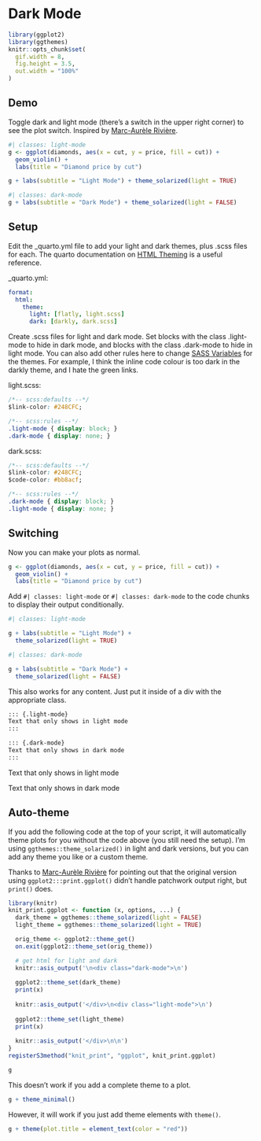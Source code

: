 # Dark Mode

```r
library(ggplot2)
library(ggthemes)
knitr::opts_chunk$set(
  gif.width = 8,
  fig.height = 3.5,
  out.width = "100%"
)
```

## Demo

Toggle dark and light mode (there's a switch in the upper right corner) to see the plot switch. Inspired by [Marc-Aurèle Rivière](https://twitter.com/mariviere1/status/1521534422826237955).


```r
#| classes: light-mode
g <- ggplot(diamonds, aes(x = cut, y = price, fill = cut)) +
  geom_violin() +
  labs(title = "Diamond price by cut")

g + labs(subtitle = "Light Mode") + theme_solarized(light = TRUE)
```

```r
#| classes: dark-mode
g + labs(subtitle = "Dark Mode") + theme_solarized(light = FALSE)
```


## Setup

Edit the _quarto.yml file to add your light and dark themes, plus .scss files for each. The quarto documentation on [HTML Theming](https://quarto.org/docs/output-formats/html-themes.html) is a useful reference.

_quarto.yml:

```yml
format:
  html:
    theme:
      light: [flatly, light.scss]
      dark: [darkly, dark.scss]
```

Create .scss files for light and dark mode. Set blocks with the class .light-mode to hide in dark mode, and blocks with the class .dark-mode to hide in light mode. You can also add other rules here to change [SASS Variables](https://quarto.org/docs/output-formats/html-themes.html#sass-variables) for the themes. For example, I think the inline code colour is too dark in the darkly theme, and I hate the green links.

light.scss:

```css
/*-- scss:defaults --*/
$link-color: #248CFC;

/*-- scss:rules --*/
.light-mode { display: block; }
.dark-mode { display: none; }
```

dark.scss:

```css
/*-- scss:defaults --*/
$link-color: #248CFC;
$code-color: #bb8acf;

/*-- scss:rules --*/
.dark-mode { display: block; }
.light-mode { display: none; }
```

## Switching

Now you can make your plots as normal.

```r
g <- ggplot(diamonds, aes(x = cut, y = price, fill = cut)) +
  geom_violin() +
  labs(title = "Diamond price by cut")
```

Add `#| classes: light-mode` or `#| classes: dark-mode` to the code chunks to display their output conditionally.

```r
#| classes: light-mode

g + labs(subtitle = "Light Mode") + 
  theme_solarized(light = TRUE)
```


```r
#| classes: dark-mode

g + labs(subtitle = "Dark Mode") + 
  theme_solarized(light = FALSE)
```


This also works for any content. Just put it inside of a div with the appropriate class.

```markdown
::: {.light-mode}
Text that only shows in light mode
:::

::: {.dark-mode}
Text that only shows in dark mode
:::
```

::: {.light-mode}
Text that only shows in light mode
:::

::: {.dark-mode}
Text that only shows in dark mode
:::

## Auto-theme

If you add the following code at the top of your script, it will automatically theme plots for you without the code above (you still need the setup). I'm using `ggthemes::theme_solarized()` in light and dark versions, but you can add any theme you like or a custom theme.

Thanks to [Marc-Aurèle Rivière](https://twitter.com/mariviere1) for pointing out that the original version using `ggplot2:::print.ggplot()` didn't handle patchwork output right, but `print()` does.

```r
library(knitr)
knit_print.ggplot <- function (x, options, ...) {
  dark_theme = ggthemes::theme_solarized(light = FALSE)
  light_theme = ggthemes::theme_solarized(light = TRUE)

  orig_theme <- ggplot2::theme_get()
  on.exit(ggplot2::theme_set(orig_theme))

  # get html for light and dark
  knitr::asis_output('\n<div class="dark-mode">\n')
  
  ggplot2::theme_set(dark_theme)
  print(x)
  
  knitr::asis_output('</div>\n<div class="light-mode">\n')
  
  ggplot2::theme_set(light_theme)
  print(x)
  
  knitr::asis_output('</div>\n\n')
}
registerS3method("knit_print", "ggplot", knit_print.ggplot)
```


```r
g
```

This doesn't work if you add a complete theme to a plot.

```r
g + theme_minimal()
```

However, it will work if you just add theme elements with `theme()`.

```r
g + theme(plot.title = element_text(color = "red"))
```